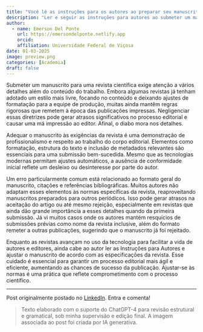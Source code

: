 ```yaml
---
title: "Você lê as instruções para os autores ao preparar seu manuscrito?"
description: "Ler e seguir as instruções para autores ao submeter um manuscrito demonstra profissionalismo e respeito ao corpo editorial. Negligenciar diretrizes de formatação, estrutura e referências pode atrasar o processo editorial ou levar à rejeição, refletindo desleixo."
author:
  - name: Emerson Del Ponte
    url: https://emersondelponte.netlify.app
    orcid: 
    affiliation: Universidade Federal de Viçosa
date: 01-03-2025
image: preview.png
categories: [Academia] 
draft: false 
---
```


Submeter um manuscrito para uma revista científica exige atenção a vários detalhes além do conteúdo do trabalho. Embora algumas revistas já tenham adotado um estilo mais livre, focando no conteúdo e deixando ajustes de formatação para a equipe de produção, muitas ainda mantêm regras rigorosas que remetem à época das publicações impressas. Negligenciar essas diretrizes pode gerar atrasos significativos no processo editorial e causar uma má impressão ao editor. Afinal, o diabo mora nos detalhes.

Adequar o manuscrito às exigências da revista é uma demonstração de profissionalismo e respeito ao trabalho do corpo editorial. Elementos como formatação, estrutura do texto e inclusão de metadados relevantes são essenciais para uma submissão bem-sucedida. Mesmo que as tecnologias modernas permitam ajustes automáticos, a ausência de conformidade inicial reflete um desleixo ou desinteresse por parte do autor.

Um erro particularmente comum está relacionado ao formato geral do manuscrito, citações e referências bibliográficas. Muitos autores não adaptam esses elementos às normas específicas da revista, reaproveitando manuscritos preparados para outros periódicos. Isso pode gerar atrasos na aceitação do artigo ou até mesmo rejeição, especialmente em revistas que ainda dão grande importância a esses detalhes quando da primeira submissão. Já vi muitos casos onde os autores mantém resquícios de submissões prévias como nome da revista inclusive, além do formato remeter a outras publicações, sugerindo que o manuscrito já foi rejeitado.

Enquanto as revistas avançam no uso da tecnologia para facilitar a vida de autores e editores, ainda cabe ao autor ler as Instruções para Autores e ajustar o manuscrito de acordo com as especificações da revista. Esse cuidado é essencial para garantir um processo editorial mais ágil e eficiente, aumentando as chances de sucesso da publicação. Ajustar-se às normas é uma prática que reflete comprometimento com o processo científico.

------------------------------------------------------------------------

Post originalmente postado no [LinkedIn](https://www.linkedin.com/posts/emerson-m-del-ponte-61678ba1_voc%C3%AA-l%C3%AA-as-instru%C3%A7%C3%B5es-para-os-autores-ao-activity-7280911209015525376-3dvD?utm_source=share&utm_medium=member_desktop). Entra e comenta!

> Texto elaborado com o suporte do ChatGPT-4 para revisão estrutural e gramatical, sob minha supervisão e edição final. A imagem associada ao post foi criada por IA generativa.
